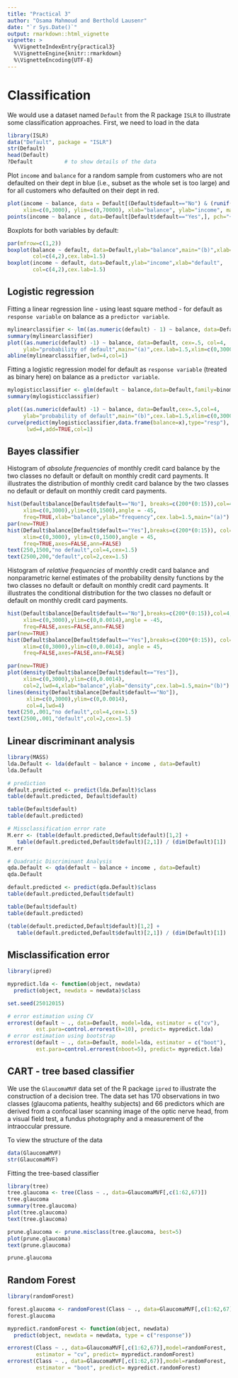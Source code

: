 ```yaml
---
title: "Practical 3"
author: "Osama Mahmoud and Berthold Lausenr"
date: "`r Sys.Date()`"
output: rmarkdown::html_vignette
vignette: >
  %\VignetteIndexEntry{practical3}
  %\VignetteEngine{knitr::rmarkdown}
  %\VignetteEncoding{UTF-8}
---
```


# Classification

We would use a dataset named `Default` from the R package `ISLR` to illustrate some classification approaches. First, we need to load in the data

```r
library(ISLR)
data("Default", package = "ISLR")
str(Default)
head(Default)
?Default          # to show details of the data
```

Plot `income` and `balance` for a random sample from customers who are not defaulted on their dept in blue (i.e., subset as the whole set is too large) and for all customers who defaulted on their dept in red.

```r
plot(income ~ balance, data = Default[(Default$default=="No") & (runif(10000)>.95),], pch="o", col=4,
     xlim=c(0,3000), ylim=c(0,70000), xlab="balance", ylab="income", main="(a)", cex.lab=1.5)
points(income ~ balance , data=Default[Default$default=="Yes",], pch="+", col=2)
```

Boxplots for both variables by default:

```r
par(mfrow=c(1,2))
boxplot(balance ~ default, data=Default,ylab="balance",main="(b)",xlab="default",
        col=c(4,2),cex.lab=1.5)
boxplot(income ~ default, data=Default,ylab="income",xlab="default",
        col=c(4,2),cex.lab=1.5)
```

## Logistic regression

Fitting a linear regression line - using least square method - for default as `response variable` on balance as a `predictor variable`.

```r
mylinearclassifier <- lm((as.numeric(default) - 1) ~ balance, data=Default)
summary(mylinearclassifier)
plot((as.numeric(default) -1) ~ balance, data=Default, cex=.5, col=4,
     ylab="probability of default",main="(a)",cex.lab=1.5,xlim=c(0,3000))
abline(mylinearclassifier,lwd=4,col=1)
```

Fitting a logistic regression model for default as `response variable` (treated as binary here) on balance as a `predictor variable`.

```r
mylogisticclassifier <- glm(default ~ balance,data=Default,family=binomial )
summary(mylogisticclassifier)

plot((as.numeric(default) -1) ~ balance, data=Default,cex=.5,col=4,
     ylab="probability of default",main="(b)",cex.lab=1.5,xlim=c(0,3000))
curve(predict(mylogisticclassifier,data.frame(balance=x),type="resp"),
      lwd=4,add=TRUE,col=1)
```

## Bayes classifier

Histogram of *absolute frequencies* of monthly credit card balance by the two classes no default or default on monthly credit card payments. It illustrates the distribution of monthly credit card balance by the two classes no default or default on monthly credit card payments.

```r
hist(Default$balance[Default$default=="No"], breaks=c(200*(0:15)),col=4,density=10,
     xlim=c(0,3000),ylim=c(0,1500),angle = -45,
     freq=TRUE,xlab="balance",ylab="frequency",cex.lab=1.5,main="(a)")
par(new=TRUE)
hist(Default$balance[Default$default=="Yes"],breaks=c(200*(0:15)), col=2,density=10,
     xlim=c(0,3000), ylim=c(0,1500),angle = 45,
     freq=TRUE,axes=FALSE,ann=FALSE)
text(250,1500,"no default",col=4,cex=1.5)
text(2500,200,"default",col=2,cex=1.5)
```

Histogram of *relative frequencies* of monthly credit card balance and nonparametric kernel estimates of the probability density functions by the two classes no default or default on monthly credit card payments. It illustrates the conditional distribution for the two classes no default or default on monthly credit card payments.

```r
hist(Default$balance[Default$default=="No"],breaks=c(200*(0:15)),col=4,density=10,
     xlim=c(0,3000),ylim=c(0,0.0014),angle = -45,
     freq=FALSE,axes=FALSE,ann=FALSE)
par(new=TRUE)
hist(Default$balance[Default$default=="Yes"],breaks=c(200*(0:15)), col=2,density=10,
     xlim=c(0,3000),ylim=c(0,0.0014), angle = 45,
     freq=FALSE,axes=FALSE,ann=FALSE)

par(new=TRUE)
plot(density(Default$balance[Default$default=="Yes"]),
     xlim=c(0,3000),ylim=c(0,0.0014),
     col=2,lwd=4,xlab="balance",ylab="density",cex.lab=1.5,main="(b)")
lines(density(Default$balance[Default$default=="No"]),
      xlim=c(0,3000),ylim=c(0,0.0014),
      col=4,lwd=4)
text(250,.001,"no default",col=4,cex=1.5)
text(2500,.001,"default",col=2,cex=1.5)
```

## Linear discriminant analysis

```r
library(MASS)
lda.Default <- lda(default ~ balance + income , data=Default)
lda.Default

# prediction
default.predicted <- predict(lda.Default)$class
table(default.predicted, Default$default)

table(Default$default)
table(default.predicted)

# Missclassification error rate
M.err <- (table(default.predicted,Default$default)[1,2] +
   table(default.predicted,Default$default)[2,1]) / (dim(Default)[1])
M.err
```

```r
# Quadratic Discriminant Analysis
qda.Default <- qda(default ~ balance + income , data=Default)
qda.Default

default.predicted <- predict(qda.Default)$class
table(default.predicted,Default$default)

table(Default$default)
table(default.predicted)

(table(default.predicted,Default$default)[1,2] +
   table(default.predicted,Default$default)[2,1]) / (dim(Default)[1])
```

## Misclassification error

```r
library(ipred)

mypredict.lda <- function(object, newdata)
  predict(object, newdata = newdata)$class

set.seed(25012015)

# error estimation using CV
errorest(default ~ ., data=Default, model=lda, estimator = c("cv"),
         est.para=control.errorest(k=10), predict= mypredict.lda)
# error estimation using bootstrap
errorest(default ~ ., data=Default, model=lda, estimator = c("boot"),
         est.para=control.errorest(nboot=5), predict= mypredict.lda)
```

## CART - tree based classifier

We use the `GlaucomaMVF` data set of the R package `ipred` to illustrate the
construction of a decision tree. The data set has 170 observations in two classes
(glaucoma patients, healthy subjects) and 66 predictors which are derived from a
confocal laser scanning image of the optic nerve head, from a visual field test, a fundus photography and a measurement of the intraoccular pressure.

To view the structure of the data

```r
data(GlaucomaMVF)
str(GlaucomaMVF)
```

Fitting the tree-based classifier

```r
library(tree)
tree.glaucoma <- tree(Class ~ ., data=GlaucomaMVF[,c(1:62,67)])
tree.glaucoma
summary(tree.glaucoma)
plot(tree.glaucoma)
text(tree.glaucoma)

prune.glaucoma <- prune.misclass(tree.glaucoma, best=5)
plot(prune.glaucoma)
text(prune.glaucoma)

prune.glaucoma
```

## Random Forest

```r
library(randomForest)

forest.glaucoma <- randomForest(Class ~ ., data=GlaucomaMVF[,c(1:62,67)])
forest.glaucoma

mypredict.randomForest <- function(object, newdata)
  predict(object, newdata = newdata, type = c("response"))

errorest(Class ~ ., data=GlaucomaMVF[,c(1:62,67)],model=randomForest,
         estimator = "cv", predict= mypredict.randomForest)
errorest(Class ~ ., data=GlaucomaMVF[,c(1:62,67)],model=randomForest,
         estimator = "boot", predict= mypredict.randomForest)
```
